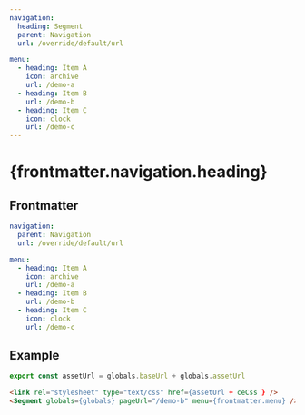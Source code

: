 ```yaml
---
navigation:
  heading: Segment
  parent: Navigation
  url: /override/default/url

menu:
  - heading: Item A
    icon: archive
    url: /demo-a
  - heading: Item B
    url: /demo-b
  - heading: Item C
    icon: clock
    url: /demo-c
---
```


# {frontmatter.navigation.heading}
## Frontmatter
```yaml
navigation:
  parent: Navigation
  url: /override/default/url

menu:
  - heading: Item A
    icon: archive
    url: /demo-a
  - heading: Item B
    url: /demo-b
  - heading: Item C
    icon: clock
    url: /demo-c
```


## Example
```js
export const assetUrl = globals.baseUrl + globals.assetUrl
```
```html
<link rel="stylesheet" type="text/css" href={assetUrl + ceCss } />
<Segment globals={globals} pageUrl="/demo-b" menu={frontmatter.menu} />
```


<link rel="stylesheet" type="text/css" href={assetUrl + ceCss } />
<Segment globals={globals} pageUrl="/demo-b" menu={frontmatter.menu} />
